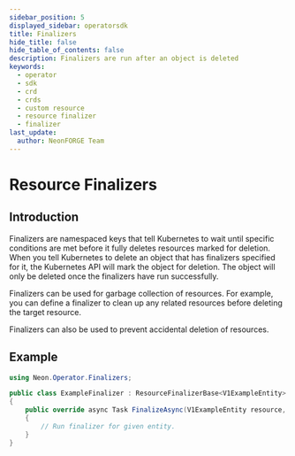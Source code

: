 ```yaml
---
sidebar_position: 5
displayed_sidebar: operatorsdk
title: Finalizers
hide_title: false
hide_table_of_contents: false
description: Finalizers are run after an object is deleted
keywords:
  - operator
  - sdk
  - crd
  - crds
  - custom resource
  - resource finalizer
  - finalizer
last_update:
  author: NeonFORGE Team
---
```



# Resource Finalizers

## Introduction

Finalizers are namespaced keys that tell Kubernetes to wait until specific conditions are met before it fully deletes
resources marked for deletion. When you tell Kubernetes to delete an object that has finalizers specified for it, the
Kubernetes API will mark the object for deletion. The object will only be deleted once the finalizers have run
successfully.

Finalizers can be used for garbage collection of resources. For example, you can define a finalizer to clean up any
related resources before deleting the target resource.

Finalizers can also be used to prevent accidental deletion of resources.

## Example

```csharp
using Neon.Operator.Finalizers;

public class ExampleFinalizer : ResourceFinalizerBase<V1ExampleEntity>
{
    public override async Task FinalizeAsync(V1ExampleEntity resource, CancellationToken cancellationToken = default)
    {
        // Run finalizer for given entity.
    }
}
```
